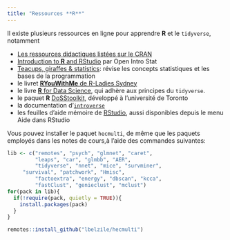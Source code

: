```yaml
---
title: "Ressources **R**"
---
```


Il existe plusieurs ressources en ligne pour apprendre **R** et le `tidyverse`, notamment

- [Les ressources didactiques listées sur le CRAN](https://cran.r-project.org/other-docs.html)
- [Introduction to **R** and RStudio](http://openintrostat.github.io/oilabs-tidy/01_intro_to_r/intro_to_r.html) par Open Intro Stat
- [Teacups, giraffes & statistics](https://tinystats.github.io/teacups-giraffes-and-statistics/index.html): révise les concepts statistiques et les bases de la programmation
- le livret [**RYouWithMe** de R-Ladies Sydney](https://rladiessydney.org/courses/ryouwithme/)
- le livre [**R** for Data Science](https://r4ds.had.co.nz/index.html), qui adhère aux principes du `tidyverse`.
- le paquet **R** [DoSStoolkit](https://dosstoolkit.com/), développé à l'université de Toronto
- la documentation d'[`introverse`](https://spielmanlab.github.io/introverse/articles/introverse_online.html)
- les feuilles d'aide mémoire de [RStudio](https://www.rstudio.com/resources/cheatsheets/), aussi disponibles depuis le menu Aide dans RStudio

Vous pouvez installer le paquet `hecmulti`, de même que les paquets employés dans les notes de cours,à l'aide des commandes suivantes: 

```r
lib <- c("remotes", "psych", "glmnet", "caret", 
         "leaps", "car", "glmbb", "AER",
         "tidyverse", "nnet", "mice", "survminer", 
	 "survival", "patchwork", "Hmisc", 
         "factoextra", "energy", "dbscan", "kcca",
         "fastClust", "genieclust", "mclust")
for(pack in lib){
  if(!require(pack, quietly = TRUE)){
    install.packages(pack)
  }
}

remotes::install_github("lbelzile/hecmulti")
```
